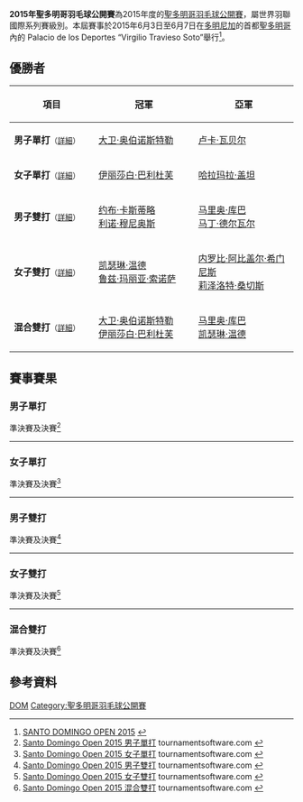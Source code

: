{{noteTA|G1=Badminton
|1=zh-hans:圣多明各;zh-hk:聖多明哥;zh-tw:聖多明哥;
|2=zh-hans:多米尼加;zh-hk:多明尼加;zh-tw:多明尼加;
}}
{{infobox badminton event
|name           = 2015年聖多明哥羽毛球公開賽
|image          = 
|size           = 
|caption        =
|dates          = 2015年6月3日－6月7日
|number_edition = 第6屆
|level          = 4B
|prize_money    = 
|location       = {{DOM}}[[聖多明哥|聖多明哥]]
|venue          = Palacio de los Deportes “Virgilio Travieso Soto”
|previous       = 2014年聖多明哥羽毛球公開賽
|next           = 2016年聖多明哥羽毛球公開賽
}}
'''2015年聖多明哥羽毛球公開賽'''為2015年度的[[聖多明哥羽毛球公開賽|聖多明哥羽毛球公開賽]]，屬世界羽聯國際系列賽級別。本屆賽事於2015年6月3日至6月7日在[[多明尼加|多明尼加]]的首都[[聖多明哥|聖多明哥]]內的 Palacio de los Deportes “Virgilio Travieso Soto”舉行<ref>[http://www.bwfbadminton.org/file.aspx?id=632863&dl=1 SANTO DOMINGO OPEN 2015] {{Wayback|url=http://www.bwfbadminton.org/file.aspx?id=632863&dl=1 |date=20160306140408 }}{{en}}</ref>。

== 優勝者 ==
{| class=wikitable style="font-size:small"
!width="200"|項目
!width="250"|冠軍
!width="250"|亞軍
|-
|'''男子單打'''<small>（[[#男子單打|詳細]]）</small>
|{{flagicon|AUT}} [[大卫·奥伯诺斯特勒|大卫·奥伯诺斯特勒]]
|{{flagicon|AUT}} [[卢卡·瓦贝尔|卢卡·瓦贝尔]]
|-
|'''女子單打'''<small>（[[#女子單打|詳細]]）</small>
|{{flagicon|AUT}} [[伊丽莎白·巴利杜芙|伊丽莎白·巴利杜芙]]
|{{flagicon|MEX}} [[哈拉玛拉·盖坦|哈拉玛拉·盖坦]]
|-
|'''男子雙打'''<small>（[[#男子雙打|詳細]]）</small>
|{{flagicon|MEX}} [[约布·卡斯蒂略|约布·卡斯蒂略]]<br/>{{flagicon|MEX}} [[利诺·穆尼奥斯|利诺·穆尼奥斯]]
|{{flagicon|PER}} [[马里奥·库巴|马里奥·库巴]]<br/>{{flagicon|PER}} [[马丁·德尔瓦尔|马丁·德尔瓦尔]]
|-
|'''女子雙打'''<small>（[[#女子雙打|詳細]]）</small>
|{{flagicon|PER}} [[凯瑟琳·温德|凯瑟琳·温德]]<br/>{{flagicon|PER}} [[鲁兹·玛丽亚·索诺萨|鲁兹·玛丽亚·索诺萨]]
|{{flagicon|DOM}} [[内罗比·阿比盖尔·希门尼斯|内罗比·阿比盖尔·希门尼斯]]<br/>{{flagicon|DOM}} [[莉泽洛特·桑切斯|莉泽洛特·桑切斯]]
|-
|'''混合雙打'''<small>（[[#混合雙打|詳細]]）</small>
|{{flagicon|AUT}} [[大卫·奥伯诺斯特勒|大卫·奥伯诺斯特勒]]<br/>{{flagicon|AUT}} [[伊丽莎白·巴利杜芙|伊丽莎白·巴利杜芙]]
|{{flagicon|PER}} [[马里奥·库巴|马里奥·库巴]]<br/>{{flagicon|PER}} [[凯瑟琳·温德|凯瑟琳·温德]]
|}

== 賽事賽果 ==
=== 男子單打 ===
;準決賽及決賽<ref name="MS">[https://bwf.tournamentsoftware.com/sport/draw.aspx?id=52A27FBD-F693-4CE2-9557-2322CACF9849&draw=2 Santo Domingo Open 2015 男子單打] {{Wayback|url=https://bwf.tournamentsoftware.com/sport/draw.aspx?id=52A27FBD-F693-4CE2-9557-2322CACF9849&draw=2 |date=20200201090340 }} tournamentsoftware.com {{en}}</ref>
{{4TeamBracket-Tennis3-v2
| team-width=200
| RD1-seed1=
| RD1-team1={{flagicon|ESP}} [[埃内斯托·维拉斯奎兹|埃内斯托·维拉斯奎兹]]
| RD1-score1-1=19
| RD1-score1-2=20
| RD1-score1-3=
| RD1-seed2=3
| RD1-team2='''{{flagicon|AUT}} [[大卫·奥伯诺斯特勒|大卫·奥伯诺斯特勒]]
| RD1-score2-1='''21
| RD1-score2-2='''22
| RD1-score2-3=

| RD1-seed3=
| RD1-team3={{flagicon|BRA}} [[伊戈尔·科埃略·德奥利维拉|伊戈尔·科埃略·德奥利维拉]]
| RD1-score3-1=18
| RD1-score3-2=12
| RD1-score3-3=
| RD1-seed4=2
| RD1-team4='''{{flagicon|AUT}} [[卢卡·瓦贝尔|卢卡·瓦贝尔]]
| RD1-score4-1='''21
| RD1-score4-2='''21
| RD1-score4-3=

| RD2-seed1=3
| RD2-team1='''{{flagicon|AUT}} [[大卫·奥伯诺斯特勒|大卫·奥伯诺斯特勒]]
| RD2-score1-1='''21
| RD2-score1-2='''21
| RD2-score1-3=
| RD2-seed2=2
| RD2-team2={{flagicon|AUT}} [[卢卡·瓦贝尔|卢卡·瓦贝尔]]
| RD2-score2-1=17
| RD2-score2-2=17
| RD2-score2-3=
}}
----

=== 女子單打 ===
;準決賽及決賽<ref name="WS">[https://bwf.tournamentsoftware.com/sport/draw.aspx?id=52A27FBD-F693-4CE2-9557-2322CACF9849&draw=3 Santo Domingo Open 2015 女子單打] {{Wayback|url=https://bwf.tournamentsoftware.com/sport/draw.aspx?id=52A27FBD-F693-4CE2-9557-2322CACF9849&draw=3 |date=20200201090334 }} tournamentsoftware.com {{en}}</ref>
{{4TeamBracket-Tennis3-v2
| team-width=200
| RD1-seed1=
| RD1-team1={{nowrap|{{flagicon|HUN}} [[劳拉·萨罗西|劳拉·萨罗西]] (中途退出)}}
| RD1-score1-1=19
| RD1-score1-2='''22
| RD1-score1-3=''0
| RD1-seed2=
| RD1-team2='''{{flagicon|MEX}} [[哈拉玛拉·盖坦|哈拉玛拉·盖坦]]
| RD1-score2-1='''21
| RD1-score2-2=20
| RD1-score2-3=''1

| RD1-seed3=3
| RD1-team3='''{{flagicon|AUT}} [[伊丽莎白·巴利杜芙|伊丽莎白·巴利杜芙]]
| RD1-score3-1='''21
| RD1-score3-2='''21
| RD1-score3-3=
| RD1-seed4=2
| RD1-team4={{flagicon|PER}} [[丹妮拉·马西亚斯|丹妮拉·马西亚斯]]
| RD1-score4-1=12
| RD1-score4-2=10
| RD1-score4-3=

| RD2-seed1=
| RD2-team1={{flagicon|MEX}} [[哈拉玛拉·盖坦|哈拉玛拉·盖坦]]
| RD2-score1-1=18
| RD2-score1-2='''21
| RD2-score1-3=19
| RD2-seed2=3
| RD2-team2='''{{flagicon|AUT}} [[伊丽莎白·巴利杜芙|伊丽莎白·巴利杜芙]]
| RD2-score2-1='''21
| RD2-score2-2=12
| RD2-score2-3='''21
}}
----

=== 男子雙打 ===
;準決賽及決賽<ref name="MD">[https://bwf.tournamentsoftware.com/sport/draw.aspx?id=52A27FBD-F693-4CE2-9557-2322CACF9849&draw=4 Santo Domingo Open 2015 男子雙打] {{Wayback|url=https://bwf.tournamentsoftware.com/sport/draw.aspx?id=52A27FBD-F693-4CE2-9557-2322CACF9849&draw=4 |date=20200201090327 }} tournamentsoftware.com {{en}}</ref>
{{4TeamBracket-Tennis3-v2
| team-width=200
| RD1-seed1=1
| RD1-team1='''{{flagicon|PER}} [[马里奥·库巴|马里奥·库巴]]<br/> {{flagicon|PER}} [[马丁·德尔瓦尔|马丁·德尔瓦尔]]
| RD1-score1-1='''21
| RD1-score1-2='''21
| RD1-score1-3=
| RD1-seed2=
| RD1-team2={{flagicon|CHI}} [[Cristian_Araya|Cristian Araya]]<br/> {{flagicon|CHI}} [[Bastian_Andree_Lizama|Bastian Andree Lizama]]
| RD1-score2-1=14
| RD1-score2-2=12
| RD1-score2-3=

| RD1-seed3=
| RD1-team3='''{{flagicon|MEX}} [[约布·卡斯蒂略|约布·卡斯蒂略]]<br/> {{flagicon|MEX}} [[利诺·穆尼奥斯|利诺·穆尼奥斯]]
| RD1-score3-1=20
| RD1-score3-2='''21
| RD1-score3-3='''21
| RD1-seed4=
| RD1-team4={{flagicon|DOM}} [[威廉·卡布雷拉|威廉·卡布雷拉]]<br/> {{flagicon|DOM}} [[纳尔逊·哈维尔|纳尔逊·哈维尔]]
| RD1-score4-1='''22
| RD1-score4-2=14
| RD1-score4-3=14

| RD2-seed1=1
| RD2-team1={{flagicon|PER}} [[马里奥·库巴|马里奥·库巴]]<br/> {{flagicon|PER}} [[马丁·德尔瓦尔|马丁·德尔瓦尔]]
| RD2-score1-1=18
| RD2-score1-2='''26
| RD2-score1-3=17
| RD2-seed2=
| RD2-team2='''{{flagicon|MEX}} [[约布·卡斯蒂略|约布·卡斯蒂略]]<br/> {{flagicon|MEX}} [[利诺·穆尼奥斯|利诺·穆尼奥斯]]
| RD2-score2-1='''21
| RD2-score2-2=24
| RD2-score2-3='''21
}}
----

=== 女子雙打 ===
;準決賽及決賽<ref name="WD">[https://bwf.tournamentsoftware.com/sport/draw.aspx?id=52A27FBD-F693-4CE2-9557-2322CACF9849&draw=5 Santo Domingo Open 2015 女子雙打] {{Wayback|url=https://bwf.tournamentsoftware.com/sport/draw.aspx?id=52A27FBD-F693-4CE2-9557-2322CACF9849&draw=5 |date=20200201090323 }} tournamentsoftware.com {{en}}</ref>
{{4TeamBracket-Tennis3-v2
| team-width=200
| RD1-seed1=
| RD1-team1=輪空
| RD1-score1-1=
| RD1-score1-2=
| RD1-score1-3=
| RD1-seed2=
| RD1-team2='''{{flagicon|DOM}} [[内罗比·阿比盖尔·希门尼斯|内罗比·阿比盖尔·希门尼斯]]<br/> {{flagicon|DOM}} [[莉泽洛特·桑切斯|莉泽洛特·桑切斯]]
| RD1-score2-1=
| RD1-score2-2=
| RD1-score2-3=

| RD1-seed3=
| RD1-team3={{flagicon|MEX}} [[哈拉玛拉·盖坦|哈拉玛拉·盖坦]]<br/> {{flagicon|MEX}} [[辛西娅·冈萨雷斯|辛西娅·冈萨雷斯]]
| RD1-score3-1=17
| RD1-score3-2='''22
| RD1-score3-3=11
| RD1-seed4=2
| RD1-team4='''{{flagicon|PER}} [[凯瑟琳·温德|凯瑟琳·温德]]<br/> {{flagicon|PER}} [[鲁兹·玛丽亚·索诺萨|鲁兹·玛丽亚·索诺萨]]
| RD1-score4-1='''21
| RD1-score4-2=20
| RD1-score4-3='''21

| RD2-seed1=
| RD2-team1={{flagicon|DOM}} [[内罗比·阿比盖尔·希门尼斯|内罗比·阿比盖尔·希门尼斯]]<br/> {{flagicon|DOM}} [[莉泽洛特·桑切斯|莉泽洛特·桑切斯]]
| RD2-score1-1=15
| RD2-score1-2=6
| RD2-score1-3=
| RD2-seed2=2
| RD2-team2='''{{flagicon|PER}} [[凯瑟琳·温德|凯瑟琳·温德]]<br/> {{flagicon|PER}} [[鲁兹·玛丽亚·索诺萨|鲁兹·玛丽亚·索诺萨]]
| RD2-score2-1='''21
| RD2-score2-2='''21
| RD2-score2-3=
}}
----

=== 混合雙打 ===
;準決賽及決賽<ref name="XD">[https://bwf.tournamentsoftware.com/sport/draw.aspx?id=52A27FBD-F693-4CE2-9557-2322CACF9849&draw=6 Santo Domingo Open 2015 混合雙打] {{Wayback|url=https://bwf.tournamentsoftware.com/sport/draw.aspx?id=52A27FBD-F693-4CE2-9557-2322CACF9849&draw=6 |date=20200201090316 }} tournamentsoftware.com {{en}}</ref>
{{4TeamBracket-Tennis3-v2
| team-width=200
| RD1-seed1=1
| RD1-team1='''{{flagicon|PER}} [[马里奥·库巴|马里奥·库巴]]<br/> {{flagicon|PER}} [[凯瑟琳·温德|凯瑟琳·温德]]
| RD1-score1-1='''21
| RD1-score1-2='''21
| RD1-score1-3=
| RD1-seed2=
| RD1-team2={{flagicon|MEX}} [[利诺·穆尼奥斯|利诺·穆尼奥斯]]<br/> {{flagicon|MEX}} [[辛西娅·冈萨雷斯|辛西娅·冈萨雷斯]]
| RD1-score2-1=13
| RD1-score2-2=14
| RD1-score2-3=

| RD1-seed3=
| RD1-team3='''{{flagicon|AUT}} [[大卫·奥伯诺斯特勒|大卫·奥伯诺斯特勒]]<br/> {{flagicon|AUT}} [[伊丽莎白·巴利杜芙|伊丽莎白·巴利杜芙]]
| RD1-score3-1='''21
| RD1-score3-2='''21
| RD1-score3-3=
| RD1-seed4=2
| RD1-team4={{flagicon|PER}} [[安德烈斯·科尔彭乔|安德烈斯·科尔彭乔]]<br/> {{flagicon|PER}} [[鲁兹·玛丽亚·索诺萨|鲁兹·玛丽亚·索诺萨]]
| RD1-score4-1=15
| RD1-score4-2=19
| RD1-score4-3=

| RD2-seed1=1
| RD2-team1={{flagicon|PER}} [[马里奥·库巴|马里奥·库巴]]<br/> {{flagicon|PER}} [[凯瑟琳·温德|凯瑟琳·温德]]
| RD2-score1-1='''21
| RD2-score1-2=16
| RD2-score1-3=19
| RD2-seed2=
| RD2-team2='''{{flagicon|AUT}} [[大卫·奥伯诺斯特勒|大卫·奥伯诺斯特勒]]<br/> {{flagicon|AUT}} [[伊丽莎白·巴利杜芙|伊丽莎白·巴利杜芙]]
| RD2-score2-1=14
| RD2-score2-2='''21
| RD2-score2-3='''21
}}

== 參考資料 ==
{{Reflist}}

[[Category:2015年世界羽聯國際系列賽|DOM]]
[[Category:聖多明哥羽毛球公開賽|Category:聖多明哥羽毛球公開賽]]